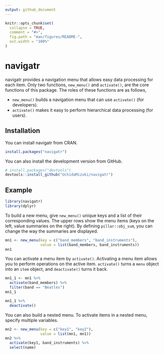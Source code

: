 ```yaml
---
output: github_document
---
```


<!-- README.md is generated from README.Rmd. Please edit that file -->

```r
knitr::opts_chunk$set(
  collapse = TRUE,
  comment = "#>",
  fig.path = "man/figures/README-",
  out.width = "100%"
)
```

# navigatr

<!-- badges: start -->
<!-- badges: end -->

navigatr provides a navigation menu that allows easy data processing for each item.
Only two functions, `new_menu()` and `activate()`, are the core functions of this package.
The roles of these functions are as follows,

- `new_menu()` builds a navigation menu that can use `activate()` (for developers).
- `activate()` makes it easy to perform hierarchical data processing (for users).

## Installation

You can install navigatr from CRAN.

``` r
install.packages("navigatr")
```

You can also install the development version from GitHub.

``` r
# install.packages("devtools")
devtools::install_github("UchidaMizuki/navigatr")
```

## Example

```r
library(navigatr)
library(dplyr)
```

To build a new menu, give `new_menu()` unique keys and a list of their corresponding values.
The upper rows show the menu items (keys on the left, value summaries on the right).
By defining `pillar::obj_sum`, you can change the way the summaries are displayed.

```r
mn1 <- new_menu(key = c("band_members", "band_instruments"),
                value = list(band_members, band_instruments))
mn1
```

You can activate a menu item by `activate()`.
Activating a menu item allows you to perform operations on the active item.
`activate()` turns a `menu` object into an `item` object, and `deactivate()` turns it back.

```r
mn1_1 <- mn1 %>%
  activate(band_members) %>%
  filter(band == "Beatles")
mn1_1
```

```r
mn1_1 %>% 
  deactivate()
```

You can also build a nested menu.
To activate items in a nested menu, specify multiple variables.

```r
mn2 <- new_menu(key = c("key1", "key2"),
                value = list(mn1, mn1))
mn2 %>% 
  activate(key1, band_instruments) %>% 
  select(name)
```
